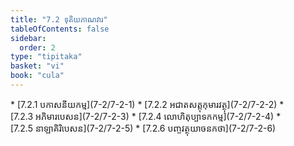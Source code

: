 ```yaml
---
title: "7.2 ទុតិយភាណវារ"
tableOfContents: false
sidebar:
  order: 2
type: "tipitaka"
basket: "vi"
book: "cula"
---
```



<DynamicBreadcrumb />



<TableOfContents book="cula" section="7.2">
* [7.2.1 បកាសនីយកម្ម](7-2/7-2-1)
* [7.2.2 អជាតសត្តុកុមារវត្ថុ](7-2/7-2-2)
* [7.2.3 អភិមារបេសន](7-2/7-2-3)
* [7.2.4 លោហិតុប្បាទកកម្ម](7-2/7-2-4)
* [7.2.5 នាឡាគិរិបេសន](7-2/7-2-5)
* [7.2.6 បញ្ចវត្ថុយាចនកថា](7-2/7-2-6)
</TableOfContents>